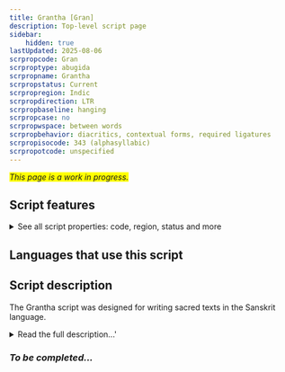 ```yaml
---
title: Grantha [Gran]
description: Top-level script page
sidebar:
    hidden: true
lastUpdated: 2025-08-06
scrpropcode: Gran
scrproptype: abugida
scrpropname: Grantha
scrpropstatus: Current
scrpropregion: Indic
scrpropdirection: LTR
scrpropbaseline: hanging
scrpropcase: no
scrpropwspace: between words
scrpropbehavior: diacritics, contextual forms, required ligatures
scrpropisocode: 343 (alphasyllabic)
scrpropotcode: unspecified
---
```


<span style='background-color:yellow'>_This page is a work in progress._</span>


## Script features

<details>
<summary> See all script properties: code, region, status and more</summary>
<ScriptInfo />
</details>

## Languages that use this script

<WsList script='Gran' wsMax='5' />

## Script description

The Grantha script was designed for writing sacred texts in the Sanskrit language.

<details><summary>Read the full description...'</summary>_Not yet available._</details>

### _To be completed..._

